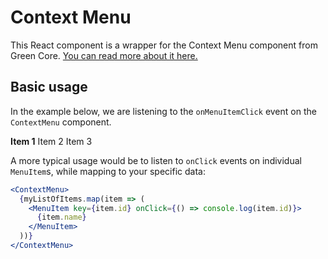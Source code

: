 
<Meta title="Components/Context Menu" component={ContextMenu} />

# Context Menu

This React component is a wrapper for the Context Menu component from Green Core. [You can read more about it here.](https://sebgroup.github.io/green/latest/core/?path=/docs/components-context-menu--page)

## Basic usage

In the example below, we are listening to the `onMenuItemClick` event on the `ContextMenu` component.

<Canvas>
<ContextMenu onMenuItemClick={console.log}>
  <MenuItem><strong>Item 1</strong></MenuItem>
  <MenuItem>Item 2</MenuItem>
  <MenuItem>Item 3</MenuItem>
</ContextMenu>
</Canvas>

A more typical usage would be to listen to `onClick` events on individual `MenuItem`s, while mapping to your specific data:

```jsx
<ContextMenu>
  {myListOfItems.map(item => (
    <MenuItem key={item.id} onClick={() => console.log(item.id)}>
      {item.name}
    </MenuItem>
  ))}
</ContextMenu>
```
